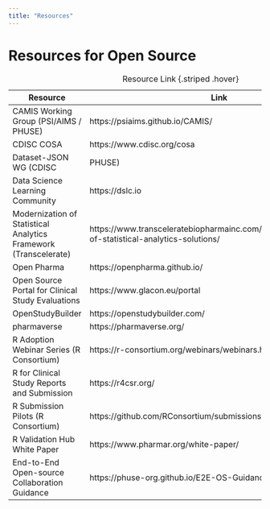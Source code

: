 ```yaml
---
title: "Resources"
---
```


# Resources for Open Source

| Resource                                                         | Link                                                                                               |
|------------------------------------------------------------------|----------------------------------------------------------------------------------------------------|
| CAMIS Working Group (PSI/AIMS / PHUSE)                           | https://psiaims.github.io/CAMIS/                                                                   |
| CDISC COSA                                                       | https://www.cdisc.org/cosa                                                                         |
| Dataset-JSON WG (CDISC | PHUSE)                                  | https://phuse.global/Working_Groups                                                                |
| Data Science Learning Community                                 | https://dslc.io                                 |
| Modernization of Statistical Analytics Framework (Transcelerate) | https://www.transceleratebiopharmainc.com/assets/modernization-of-statistical-analytics-solutions/ |
| Open Pharma                                                      | https://openpharma.github.io/                                                                      |
| Open Source Portal for Clinical Study Evaluations                | https://www.glacon.eu/portal                                                                       |
| OpenStudyBuilder                                                 | https://openstudybuilder.com/                                                                      |
| pharmaverse                                                      | https://pharmaverse.org/                                                                           |
| R Adoption Webinar Series (R Consortium)                         | https://r-consortium.org/webinars/webinars.html                                                    |
| R for Clinical Study Reports and Submission                      | https://r4csr.org/                                                                                 |
| R Submission Pilots (R Consortium)                               | https://github.com/RConsortium/submissions-wg                                                      |
| R Validation Hub White Paper                                     | https://www.pharmar.org/white-paper/                                                               |
| End-to-End Open-source Collaboration Guidance                    | https://phuse-org.github.io/E2E-OS-Guidance/                                                       |

: Resource Link {.striped .hover}
